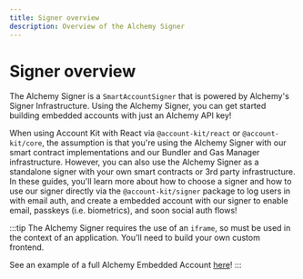 ```yaml
---
title: Signer overview
description: Overview of the Alchemy Signer
---
```


# Signer overview

The Alchemy Signer is a `SmartAccountSigner` that is powered by Alchemy's Signer Infrastructure. Using the Alchemy Signer, you can get started building embedded accounts with just an Alchemy API key!

When using Account Kit with React via `@account-kit/react` or `@account-kit/core`, the assumption is that you're using the Alchemy Signer with our smart contract implementations and our Bundler and Gas Manager infrastructure.
However, you can also use the Alchemy Signer as a standalone signer with your own smart contracts or 3rd party infrastructure. In these guides, you'll learn more about how to choose a signer and how to use our signer directly via
the `@account-kit/signer` package to log users in with email auth, and create a embedded account with our signer to enable email, passkeys (i.e. biometrics), and soon social auth flows!

:::tip
The Alchemy Signer requires the use of an `iframe`, so must be used in the context of an application. You'll need to build your own custom frontend.

See an example of a full Alchemy Embedded Account [here](https://github.com/alchemyplatform/embedded-accounts-demo.git)!
:::
